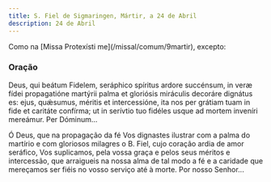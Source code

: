 ```yaml
---
title: S. Fiel de Sigmaringen, Mártir, a 24 de Abril
description: 24 de Abril
---
```


<aside>Como na [Missa Protexísti me](/missal/comum/9martir), excepto:</aside>

### Oração

<div class="side-by-side not-content">

Deus, qui beátum Fidelem, seráphico spíritus ardore succénsum, in veræ fídei propagatióne martýrii palma et gloriósis miráculis decoráre dignátus es: ejus, quǽsumus, méritis et intercessióne, ita nos per grátiam tuam in fide et caritáte confírma; ut in serívtio tuo fidéles usque ad mortem inveníri mereámur. Per Dóminum...

Ó Deus, que na propagação da fé Vos dignastes ilustrar com a palma do martírio e com gloriosos milagres o B. Fiel, cujo coração ardia de amor seráfico, Vos suplicamos, pela vossa graça e pelos seus méritos e intercessão, que arraigueis na nossa alma de tal modo a fé e a caridade que mereçamos ser fiéis no vosso serviço até à morte. Por nosso Senhor...

</div>
